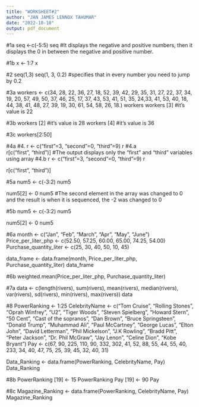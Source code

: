 ```yaml
---
title: "WORKSHEET#2"
author: "JAN JAMES LENNOX TAHUMAR"
date: "2022-10-10"
output: pdf_document
---
```

#1a
seq <-c(-5:5)
seq
#It displays the negative and positive numbers, then it displays the 0 in between the negative and positive number.

#1b
x <- 1:7
x

#2
seq(1,3)
seq(1, 3, 0.2) 
#specifies that in every number you need to jump by 0.2

#3a
workers <- c(34, 28, 22, 36, 27, 18, 52, 39, 42, 29, 35, 31, 27, 22, 37, 34, 19, 20, 57, 49, 50, 37, 46, 25, 17, 37, 43, 53, 41, 51, 35,
             24,33, 41, 53, 40, 18, 44, 38, 41, 48, 27, 39, 19, 30, 61, 54, 58, 26,
             18.)
workers
workers [3] #it's value is 22

#3b
workers [2]  #it's value is 28
workers [4]  #it's value is 36

#3c
workers[2:50]


#4a
#4.
r <- c("first"=3, "second"=0, "third"=9)
r
#4.a    
r[c("first", "third")] #The output displays only the "first" and "third" variables using array
#4.b
r <- c("first"=3, "second"=0, "third"=9)
r 

r[c("first", "third")]




#5a
num5 <- c(-3:2)
num5

num5[2] <- 0
num5 #The second element in the array was changed to 0 and the result is when it is sequenced, the -2 was changed to 0

#5b
num5 <- c(-3:2)
num5

num5[2] <- 0
num5

#6a
month <- c("Jan", "Feb", "March", "Apr", "May", "June")
Price_per_liter_php <- c(52.50, 57.25, 60.00, 65.00, 74.25, 54.00)
Purchase_quantity_liter <- c(25, 30, 40, 50, 10, 45)  

data_frame <- data.frame(month, Price_per_liter_php, Purchase_quantity_liter)
data_frame

#6b
weighted.mean(Price_per_liter_php, Purchase_quantity_liter)

#7a
data <- c(length(rivers), sum(rivers), mean(rivers), median(rivers), var(rivers),
          sd(rivers), min(rivers), max(rivers))
data


#8
PowerRanking <- 1:25
CelebrityName <- c("Tom Cruise", "Rolling Stones", "Oprah Winfrey", "U2", 
                   "Tiger Woods", "Steven Spielberg", "Howard Stern", "50 Cent", "Cast of the sopranos",
                   "Dan Brown", "Bruce Springsteen", "Donald Trump", "Muhammad Ali", "Paul McCartney",
                   "George Lucas", "Elton John", "David Letterman", "Phil Mickelson", "J.K Rowling",
                   "Bradd Pitt", "Peter Jackson", "Dr. Phil McGraw", "Jay Lenon", "Celine Dion", "Kobe Bryant")
Pay <- c(67, 90, 225, 110, 90, 332, 302, 41, 52, 88, 55, 44, 55, 40,
         233, 34, 40, 47, 75, 25, 39, 45, 32, 40, 31)

Data_Ranking <- data.frame(PowerRanking, CelebrityName, Pay)
Data_Ranking


#8b
PowerRanking [19] <- 15
PowerRanking
Pay [19] <- 90
Pay

#8c
Magazine_Ranking <- data.frame(PowerRanking, CelebrityName, Pay)
Magazine_Ranking

